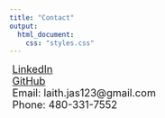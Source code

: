 ```yaml
---
title: "Contact"
output:
  html_document:
    css: "styles.css"
---
```


<style>
  .body-text {
    position: relative; /* Set the position to relative */
    //top: 100%; /* Adjust the distance from the top */
    left: 1%; /* Adjust the distance from the left */
    font-size: 18px;
  }
</style>


<span class="body-text">
  [LinkedIn](https://www.linkedin.com/in/laith-abou-saleh-0577b7208/)<br>
  [GitHub](http://github.com/LaithJas/)<br>
  Email: laith.jas123@gmail.com<br>
  Phone: 480-331-7552<br>
</span>

